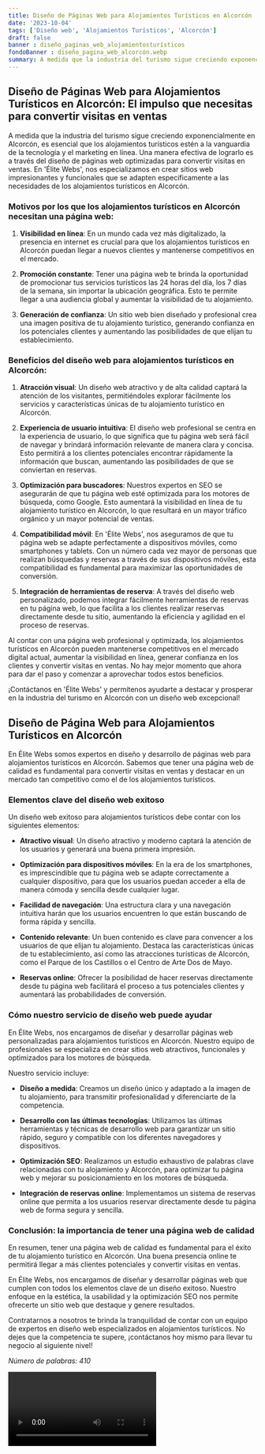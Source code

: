 ```yaml
---
title: Diseño de Páginas Web para Alojamientos Turísticos en Alcorcón
date: '2023-10-04'
tags: ['Diseño web', 'Alojamientos Turísticos', 'Alcorcón']
draft: false
banner : diseño_paginas_web_alojamientosturísticos
fondoBanner : diseño_pagina_web_alcorcón.webp
summary: A medida que la industria del turismo sigue creciendo exponencialmente en Alcorcón, es esencial que los alojamientos turísticos estén a la vanguardia de la tecnología y el marketing en línea. Una manera efectiva de lograrlo es a través del diseño de páginas web optimizadas para convertir visitas en ventas. En 'Élite Webs', nos especializamos en crear sitios web impresionantes y funcionales que se adapten específicamente a las necesidades de los alojamientos turísticos en Alcorcón.
---
```


## Diseño de Páginas Web para Alojamientos Turísticos en Alcorcón: El impulso que necesitas para convertir visitas en ventas

A medida que la industria del turismo sigue creciendo exponencialmente en Alcorcón, es esencial que los alojamientos turísticos estén a la vanguardia de la tecnología y el marketing en línea. Una manera efectiva de lograrlo es a través del diseño de páginas web optimizadas para convertir visitas en ventas. En 'Élite Webs', nos especializamos en crear sitios web impresionantes y funcionales que se adapten específicamente a las necesidades de los alojamientos turísticos en Alcorcón.

### Motivos por los que los alojamientos turísticos en Alcorcón necesitan una página web:

1. **Visibilidad en línea**: En un mundo cada vez más digitalizado, la presencia en internet es crucial para que los alojamientos turísticos en Alcorcón puedan llegar a nuevos clientes y mantenerse competitivos en el mercado.

2. **Promoción constante**: Tener una página web te brinda la oportunidad de promocionar tus servicios turísticos las 24 horas del día, los 7 días de la semana, sin importar la ubicación geográfica. Esto te permite llegar a una audiencia global y aumentar la visibilidad de tu alojamiento.

3. **Generación de confianza**: Un sitio web bien diseñado y profesional crea una imagen positiva de tu alojamiento turístico, generando confianza en los potenciales clientes y aumentando las posibilidades de que elijan tu establecimiento.

### Beneficios del diseño web para alojamientos turísticos en Alcorcón:

1. **Atracción visual**: Un diseño web atractivo y de alta calidad captará la atención de los visitantes, permitiéndoles explorar fácilmente los servicios y características únicas de tu alojamiento turístico en Alcorcón.

2. **Experiencia de usuario intuitiva**: El diseño web profesional se centra en la experiencia de usuario, lo que significa que tu página web será fácil de navegar y brindará información relevante de manera clara y concisa. Esto permitirá a los clientes potenciales encontrar rápidamente la información que buscan, aumentando las posibilidades de que se conviertan en reservas.

3. **Optimización para buscadores**: Nuestros expertos en SEO se asegurarán de que tu página web esté optimizada para los motores de búsqueda, como Google. Esto aumentará la visibilidad en línea de tu alojamiento turístico en Alcorcón, lo que resultará en un mayor tráfico orgánico y un mayor potencial de ventas.

4. **Compatibilidad móvil**: En 'Élite Webs', nos aseguramos de que tu página web se adapte perfectamente a dispositivos móviles, como smartphones y tablets. Con un número cada vez mayor de personas que realizan búsquedas y reservas a través de sus dispositivos móviles, esta compatibilidad es fundamental para maximizar las oportunidades de conversión.

5. **Integración de herramientas de reserva**: A través del diseño web personalizado, podemos integrar fácilmente herramientas de reservas en tu página web, lo que facilita a los clientes realizar reservas directamente desde tu sitio, aumentando la eficiencia y agilidad en el proceso de reservas.

Al contar con una página web profesional y optimizada, los alojamientos turísticos en Alcorcón pueden mantenerse competitivos en el mercado digital actual, aumentar la visibilidad en línea, generar confianza en los clientes y convertir visitas en ventas. No hay mejor momento que ahora para dar el paso y comenzar a aprovechar todos estos beneficios.

¡Contáctanos en 'Élite Webs' y permítenos ayudarte a destacar y prosperar en la industria del turismo en Alcorcón con un diseño web excepcional!

<GifSeo />

<Cta />

## Diseño de Página Web para Alojamientos Turísticos en Alcorcón

En Élite Webs somos expertos en diseño y desarrollo de páginas web para alojamientos turísticos en Alcorcón. Sabemos que tener una página web de calidad es fundamental para convertir visitas en ventas y destacar en un mercado tan competitivo como el de los alojamientos turísticos.

### Elementos clave del diseño web exitoso

Un diseño web exitoso para alojamientos turísticos debe contar con los siguientes elementos:

- **Atractivo visual**: Un diseño atractivo y moderno captará la atención de los usuarios y generará una buena primera impresión.

- **Optimización para dispositivos móviles**: En la era de los smartphones, es imprescindible que tu página web se adapte correctamente a cualquier dispositivo, para que los usuarios puedan acceder a ella de manera cómoda y sencilla desde cualquier lugar.

- **Facilidad de navegación**: Una estructura clara y una navegación intuitiva harán que los usuarios encuentren lo que están buscando de forma rápida y sencilla.

- **Contenido relevante**: Un buen contenido es clave para convencer a los usuarios de que elijan tu alojamiento. Destaca las características únicas de tu establecimiento, así como las atracciones turísticas de Alcorcón, como el Parque de los Castillos o el Centro de Arte Dos de Mayo.

- **Reservas online**: Ofrecer la posibilidad de hacer reservas directamente desde tu página web facilitará el proceso a tus potenciales clientes y aumentará las probabilidades de conversión.

### Cómo nuestro servicio de diseño web puede ayudar

En Élite Webs, nos encargamos de diseñar y desarrollar páginas web personalizadas para alojamientos turísticos en Alcorcón. Nuestro equipo de profesionales se especializa en crear sitios web atractivos, funcionales y optimizados para los motores de búsqueda.

Nuestro servicio incluye:

- **Diseño a medida**: Creamos un diseño único y adaptado a la imagen de tu alojamiento, para transmitir profesionalidad y diferenciarte de la competencia.

- **Desarrollo con las últimas tecnologías**: Utilizamos las últimas herramientas y técnicas de desarrollo web para garantizar un sitio rápido, seguro y compatible con los diferentes navegadores y dispositivos.

- **Optimización SEO**: Realizamos un estudio exhaustivo de palabras clave relacionadas con tu alojamiento y Alcorcón, para optimizar tu página web y mejorar su posicionamiento en los motores de búsqueda.

- **Integración de reservas online**: Implementamos un sistema de reservas online que permita a los usuarios reservar directamente desde tu página web de forma segura y sencilla.

### Conclusión: la importancia de tener una página web de calidad

En resumen, tener una página web de calidad es fundamental para el éxito de tu alojamiento turístico en Alcorcón. Una buena presencia online te permitirá llegar a más clientes potenciales y convertir visitas en ventas.

En Élite Webs, nos encargamos de diseñar y desarrollar páginas web que cumplen con todos los elementos clave de un diseño exitoso. Nuestro enfoque en la estética, la usabilidad y la optimización SEO nos permite ofrecerte un sitio web que destaque y genere resultados.

Contratarnos a nosotros te brinda la tranquilidad de contar con un equipo de expertos en diseño web especializados en alojamientos turísticos. No dejes que la competencia te supere, ¡contáctanos hoy mismo para llevar tu negocio al siguiente nivel!

*Número de palabras: 410*

<Video />

<CtaBot job='Alojamientos Turísticos' city='Alcorcón'/>

<Gmaps query='Alcorcón+españa+maps' />